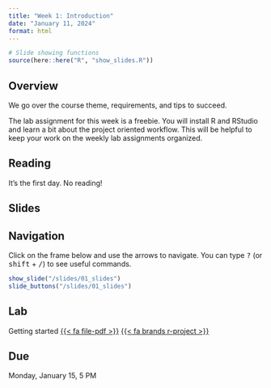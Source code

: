 ```yaml
---
title: "Week 1: Introduction"
date: "January 11, 2024"
format: html
---
```


```r
# Slide showing functions
source(here::here("R", "show_slides.R"))
```

## Overview

We go over the course theme, requirements, and tips to succeed.

The lab assignment for this week is a freebie. You will install R and RStudio and learn a bit about the project oriented workflow. This will be helpful to keep your work on the weekly lab assignments organized.

## Reading

It's the first day. No reading!

## Slides

::: {.callout-tip}
## Navigation

Click on the frame below and use the arrows to navigate. You can type <kbd class="text-info">?</kbd> (or <kbd class="text-info">shift</kbd> + <kbd class="text-info">/</kbd>) to see useful commands.
:::

```r
show_slide("/slides/01_slides")
slide_buttons("/slides/01_slides")
```


## Lab

Getting started [{{< fa file-pdf >}}](labs/01_lab.pdf) [{{< fa brands r-project >}}](labs/01_lab.Rmd){target="_blank"}

::: {.callout-warning}
## Due

Monday, January 15, 5 PM
:::